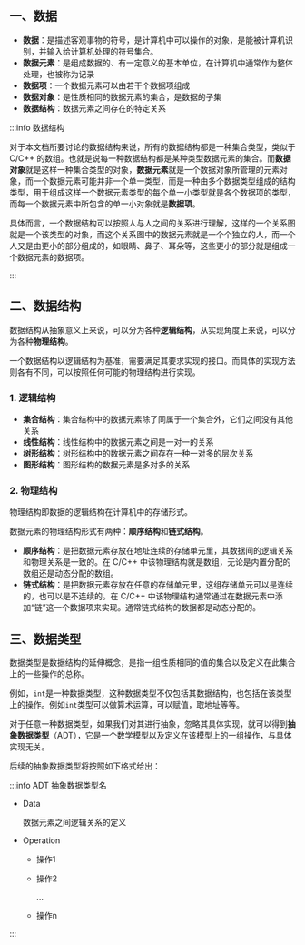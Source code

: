 ## 一、数据

- **数据**：是描述客观事物的符号，是计算机中可以操作的对象，是能被计算机识别，并输入给计算机处理的符号集合。
- **数据元素**：是组成数据的、有一定意义的基本单位，在计算机中通常作为整体处理，也被称为记录
- **数据项**：一个数据元素可以由若干个数据项组成
- **数据对象**：是性质相同的数据元素的集合，是数据的子集
- **数据结构**：数据元素之间存在的特定关系

:::info 数据结构

对于本文档所要讨论的数据结构来说，所有的数据结构都是一种集合类型，类似于 C/C++ 的数组。也就是说每一种数据结构都是某种类型数据元素的集合。而**数据对象**就是这样一种集合类型的对象，**数据元素**就是一个数据对象所管理的元素对象，而一个数据元素可能并非一个单一类型，而是一种由多个数据类型组成的结构类型，用于组成这样一个数据元素类型的每个单一小类型就是各个数据项的类型，而每一个数据元素中所包含的单一小对象就是**数据项**。

具体而言，一个数据结构可以按照人与人之间的关系进行理解，这样的一个关系图就是一个该类型的对象，而这个关系图中的数据元素就是一个个独立的人，而一个人又是由更小的部分组成的，如眼睛、鼻子、耳朵等，这些更小的部分就是组成一个数据元素的数据项。

:::



## 二、数据结构

数据结构从抽象意义上来说，可以分为各种**逻辑结构**，从实现角度上来说，可以分为各种**物理结构**。

一个数据结构以逻辑结构为基准，需要满足其要求实现的接口。而具体的实现方法则各有不同，可以按照任何可能的物理结构进行实现。

### 1. 逻辑结构

- **集合结构**：集合结构中的数据元素除了同属于一个集合外，它们之间没有其他关系
- **线性结构**：线性结构中的数据元素之间是一对一的关系
- **树形结构**：树形结构中的数据元素之间存在一种一对多的层次关系
- **图形结构**：图形结构的数据元素是多对多的关系



### 2. 物理结构

物理结构即数据的逻辑结构在计算机中的存储形式。

数据元素的物理结构形式有两种：**顺序结构**和**链式结构**。

- **顺序结构**：是把数据元素存放在地址连续的存储单元里，其数据间的逻辑关系和物理关系是一致的。在 C/C++ 中该物理结构就是数组，无论是内置分配的数组还是动态分配的数组。
- **链式结构**：是把数据元素存放在任意的存储单元里，这组存储单元可以是连续的，也可以是不连续的。在 C/C++ 中该物理结构通常通过在数据元素中添加“链”这一个数据项来实现。通常链式结构的数据都是动态分配的。



## 三、数据类型

数据类型是数据结构的延伸概念，是指一组性质相同的值的集合以及定义在此集合上的一些操作的总称。

例如，`int`是一种数据类型，这种数据类型不仅包括其数据结构，也包括在该类型上的操作。例如`int`类型可以做算术运算，可以赋值，取地址等等。

对于任意一种数据类型，如果我们对其进行抽象，忽略其具体实现，就可以得到**抽象数据类型**（ADT），它是一个数学模型以及定义在该模型上的一组操作，与具体实现无关。

后续的抽象数据类型将按照如下格式给出：

:::info ADT 抽象数据类型名

- Data

  数据元素之间逻辑关系的定义

- Operation

  - 操作1

  - 操作2

    ...

  - 操作n

:::

